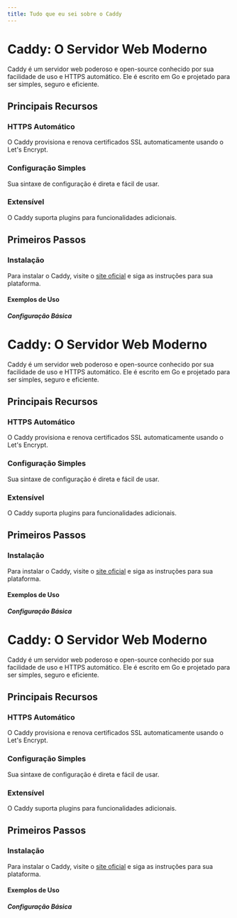 ```yaml
---
title: Tudo que eu sei sobre o Caddy
---
```


# Caddy: O Servidor Web Moderno

Caddy é um servidor web poderoso e open-source conhecido por sua facilidade de uso e HTTPS automático. Ele é escrito em Go e projetado para ser simples, seguro e eficiente.

## Principais Recursos

### HTTPS Automático

O Caddy provisiona e renova certificados SSL automaticamente usando o Let's Encrypt.

### Configuração Simples

Sua sintaxe de configuração é direta e fácil de usar.

### Extensível

O Caddy suporta plugins para funcionalidades adicionais.

## Primeiros Passos

### Instalação

Para instalar o Caddy, visite o [site oficial](https://caddyserver.com/) e siga as instruções para sua plataforma.

#### Exemplos de Uso

##### Configuração Básica

# Caddy: O Servidor Web Moderno

Caddy é um servidor web poderoso e open-source conhecido por sua facilidade de uso e HTTPS automático. Ele é escrito em Go e projetado para ser simples, seguro e eficiente.

## Principais Recursos

### HTTPS Automático

O Caddy provisiona e renova certificados SSL automaticamente usando o Let's Encrypt.

### Configuração Simples

Sua sintaxe de configuração é direta e fácil de usar.

### Extensível

O Caddy suporta plugins para funcionalidades adicionais.

## Primeiros Passos

### Instalação

Para instalar o Caddy, visite o [site oficial](https://caddyserver.com/) e siga as instruções para sua plataforma.

#### Exemplos de Uso

##### Configuração Básica

# Caddy: O Servidor Web Moderno

Caddy é um servidor web poderoso e open-source conhecido por sua facilidade de uso e HTTPS automático. Ele é escrito em Go e projetado para ser simples, seguro e eficiente.

## Principais Recursos

### HTTPS Automático

O Caddy provisiona e renova certificados SSL automaticamente usando o Let's Encrypt.

### Configuração Simples

Sua sintaxe de configuração é direta e fácil de usar.

### Extensível

O Caddy suporta plugins para funcionalidades adicionais.

## Primeiros Passos

### Instalação

Para instalar o Caddy, visite o [site oficial](https://caddyserver.com/) e siga as instruções para sua plataforma.

#### Exemplos de Uso

##### Configuração Básica

